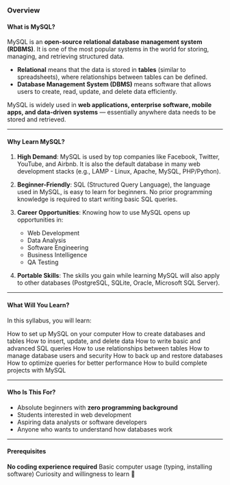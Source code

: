 ### **Overview**

#### What is MySQL?

MySQL is an **open-source relational database management system (RDBMS)**.
It is one of the most popular systems in the world for storing, managing, and retrieving structured data.

- **Relational** means that the data is stored in **tables** (similar to spreadsheets), where relationships between tables can be defined.
- **Database Management System (DBMS)** means software that allows users to create, read, update, and delete data efficiently.

MySQL is widely used in **web applications, enterprise software, mobile apps, and data-driven systems** — essentially anywhere data needs to be stored and retrieved.

---

#### Why Learn MySQL?

1. **High Demand**:
   MySQL is used by top companies like Facebook, Twitter, YouTube, and Airbnb.
   It is also the default database in many web development stacks (e.g., LAMP - Linux, Apache, MySQL, PHP/Python).

2. **Beginner-Friendly**:
   SQL (Structured Query Language), the language used in MySQL, is easy to learn for beginners.
   No prior programming knowledge is required to start writing basic SQL queries.

3. **Career Opportunities**:
   Knowing how to use MySQL opens up opportunities in:

   - Web Development
   - Data Analysis
   - Software Engineering
   - Business Intelligence
   - QA Testing

4. **Portable Skills**:
   The skills you gain while learning MySQL will also apply to other databases (PostgreSQL, SQLite, Oracle, Microsoft SQL Server).

---

#### What Will You Learn?

In this syllabus, you will learn:

How to set up MySQL on your computer
How to create databases and tables
How to insert, update, and delete data
How to write basic and advanced SQL queries
How to use relationships between tables
How to manage database users and security
How to back up and restore databases
How to optimize queries for better performance
How to build complete projects with MySQL

---

#### Who Is This For?

- Absolute beginners with **zero programming background**
- Students interested in web development
- Aspiring data analysts or software developers
- Anyone who wants to understand how databases work

---

#### Prerequisites

**No coding experience required**
Basic computer usage (typing, installing software)
Curiosity and willingness to learn 🚀
